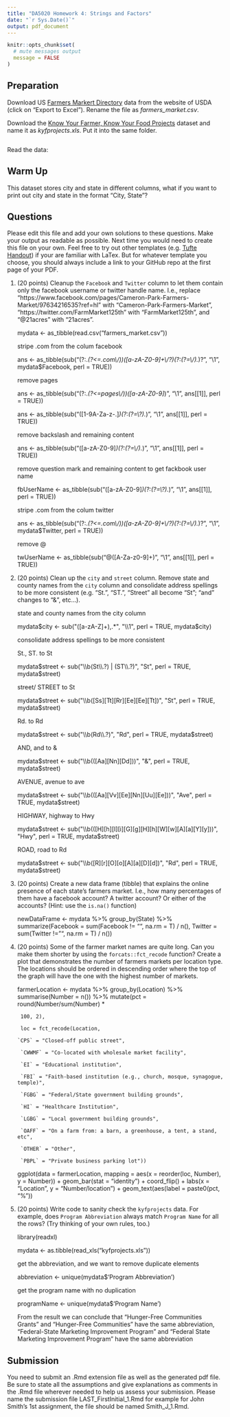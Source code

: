 ```yaml
---
title: "DA5020 Homework 4: Strings and Factors"
date: "`r Sys.Date()`"
output: pdf_document
---
```


```r
knitr::opts_chunk$set(
  # mute messages output
  message = FALSE
)
```

## Preparation

Download US [Farmers Markert Directory](https://www.ams.usda.gov/local-food-directories/farmersmarkets) data from the website of USDA (click on "Export to Excel"). Rename the file as _farmers_market.csv_.

Download the [Know Your Farmer, Know Your Food Projects](https://catalog.data.gov/dataset/know-your-farmer-know-your-food-projects) dataset and name it as _kyfprojects.xls_. Put it into the same folder.


```r

```

Read the data:


## Warm Up

This dataset stores city and state in different columns, what if you want to
print out city and state in the format "City, State"?


## Questions

Please edit this file and add your own solutions to these questions.
Make your output as readable as possible. Next time you would need to create this file on your own. Feel free to try out other templates (e.g. [Tufte Handout](http://rstudio.github.io/tufte/)) if your are familiar with LaTex. But for whatever template you choose, you should always include a link to your GitHub repo at the first page of your PDF.

1. (20 points) Cleanup the `Facebook` and `Twitter` column to let them contain only the facebook username or twitter handle name. I.e., replace "https://www.facebook.com/pages/Cameron-Park-Farmers-Market/97634216535?ref=hl" with "Cameron-Park-Farmers-Market", "https://twitter.com/FarmMarket125th" with "FarmMarket125th", and "\@21acres" with "21acres".

	mydata <- as_tibble(read.csv("farmers_market.csv"))

	stripe .com from the colum facebook

	ans <- as_tibble(sub("(?:.*(?<=.com\\/))([a-zA-Z0-9]+\\/?)(?:(?=\\/).*)?", "\\1", 
			      mydata$Facebook, perl = TRUE))

	remove pages

	ans <- as_tibble(sub("(?:.*(?<=pages\\/))([a-zA-Z0-9]*)", "\\1", ans[[1]], perl = TRUE))

	ans <- as_tibble(sub("([1-9A-Za-z-.]*)(?:(?=\\?).*)", "\\1", ans[[1]], perl = TRUE))

	remove backslash and remaining content

	ans <- as_tibble(sub("([a-zA-Z0-9]*)(?:(?=\\/).*)", "\\1", ans[[1]], perl = TRUE))

	remove question mark and remaining content to get fackbook user name 

	fbUserName <- as_tibble(sub("([a-zA-Z0-9]*)(?:(?=\\?).*)", "\\1", ans[[1]], perl = TRUE))



	stripe .com from the colum twitter

	ans <- as_tibble(sub("(?:.*(?<=.com\\/))([a-zA-Z0-9]+\\/?)(?:(?=\\/).*)?", "\\1", 
			      mydata$Twitter, perl = TRUE))

	remove @

	twUserName <- as_tibble(sub("@([A-Za-z0-9]+)", "\\1", ans[[1]], perl = TRUE))


2. (20 points) Clean up the `city` and `street` column. Remove state and county names from the `city` column and consolidate address spellings to be more consistent (e.g. "St.", "ST.", "Street" all become "St"; "and" changes to "&", etc...).

	state and county names from the city column

	mydata$city <- sub("([a-zA-Z]+),.*", "\\1", perl = TRUE, mydata$city)

	consolidate address spellings to be more consistent

	St., ST. to St

	mydata$street <- sub("\\b(St\\.?) | (ST\\.?)", "St", perl = TRUE, mydata$street)

	street/ STREET to St

	mydata$street <- sub("\\b([Ss][Tt][Rr][Ee][Ee][Tt])", "St", perl = TRUE, mydata$street)

	Rd. to Rd

	mydata$street <- sub("\\b(Rd\\.?)", "Rd", perl = TRUE, mydata$street)

	AND, and to &

	mydata$street <- sub("\\b(([Aa][Nn][Dd]))", "&", perl = TRUE, mydata$street)

	AVENUE, avenue to ave

	mydata$street <- sub("\\b(([Aa][Vv][Ee][Nn][Uu][Ee]))", "Ave", perl = TRUE, mydata$street)

	HIGHWAY, highway to Hwy

	mydata$street <- sub("\\b(([H][h][I][i][G][g][H][h][W][w][A][a][Y][y]))", "Hwy", perl = TRUE, mydata$street)

	ROAD, road to Rd

	mydata$street <- sub("\\b([R][r][O][o][A][a][D][d])", "Rd", perl = TRUE, mydata$street)

3. (20 points) Create a new data frame (tibble) that explains the online presence of each state's farmers market. I.e., how many percentages of them have a facebook account? A twitter account? Or either of the accounts? (Hint: use the `is.na()` function)

	newDataFrame <- mydata %>% group_by(State) %>% summarize(Facebook = sum(Facebook != "", na.rm = T) / n(), Twitter = sum(Twitter != "", na.rm = T) / n())

4. (20 points) 
    Some of the farmer market names are quite long. Can you make them shorter by using the `forcats::fct_recode` function? Create a plot that demonstrates the number of farmers markets per location type. The locations should be ordered in descending order where the top of the graph will have the one with the highest number of markets.

	farmerLocation <- mydata %>% group_by(Location) %>% summarise(Number = n()) %>% mutate(pct = round(Number/sum(Number) * 
											      
		100, 2), 
											      
		loc = fct_recode(Location, 
																			`CPS` = "Closed-off public street", 
																	
		`CWWMF` = "Co-located with wholesale market facility", 
															
		`EI` = "Educational institution", 
	
		`FBI` = "Faith-based institution (e.g., church, mosque, synagogue, temple)", 
															
		`FGBG` = "Federal/State government building grounds", 
															
		`HI` = "Healthcare Institution", 
															
		`LGBG` = "Local government building grounds", 
															
		`OAFF` = "On a farm from: a barn, a greenhouse, a tent, a stand, etc", 
															
		`OTHER` = "Other",
	
		`PBPL` = "Private business parking lot"))


	ggplot(data = farmerLocation, mapping = aes(x = reorder(loc, Number), y = Number)) + 
	    geom_bar(stat = "identity") + coord_flip() + 
	    labs(x = "Location", y = "Number/location") + 
	    geom_text(aes(label = paste0(pct, "%"))

5. (20 points) Write code to sanity check the `kyfprojects` data. For example, does `Program Abbreviation` always match `Program Name` for all the rows? (Try thinking of your own rules, too.)

	library(readxl)

	mydata <- as.tibble(read_xls("kyfprojects.xls"))

	get the abbreviation, and we want to remove duplicate elements

	abbreviation <- unique(mydata$'Program Abbreviation')

	get the program name with no duplication

	programName <- unique(mydata$'Program Name')

	From the result we can conclude that "Hunger-Free Communities Grants" and "Hunger-Free Communities"
	have the same abbreviation, "Federal-State Marketing Improvement Program" and "Federal State Marketing Improvement Program"
	have the same abbreviation

## Submission
You need to submit an .Rmd extension file as well as the generated pdf file. Be sure to state all the assumptions and give explanations as comments in the .Rmd file wherever needed to help us assess your submission. Please name the submission file LAST_FirstInitial_1.Rmd for example for John Smith's 1st assignment, the file should be named Smith_J_1.Rmd. 
